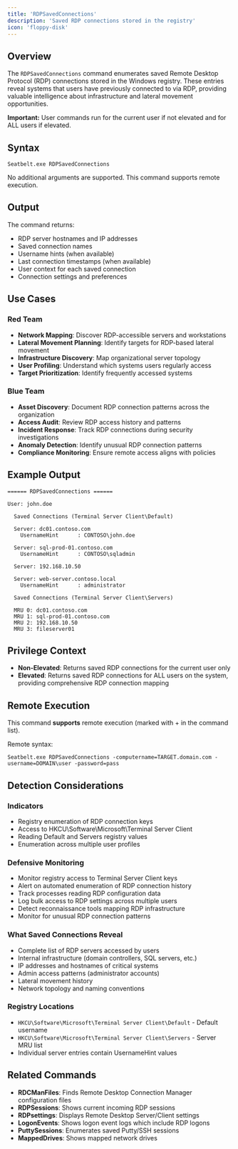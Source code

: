 ```yaml
---
title: 'RDPSavedConnections'
description: 'Saved RDP connections stored in the registry'
icon: 'floppy-disk'
---
```


## Overview

The `RDPSavedConnections` command enumerates saved Remote Desktop Protocol (RDP) connections stored in the Windows registry. These entries reveal systems that users have previously connected to via RDP, providing valuable intelligence about infrastructure and lateral movement opportunities.

**Important:** User commands run for the current user if not elevated and for ALL users if elevated.

## Syntax

```
Seatbelt.exe RDPSavedConnections
```

No additional arguments are supported. This command supports remote execution.

## Output

The command returns:
- RDP server hostnames and IP addresses
- Saved connection names
- Username hints (when available)
- Last connection timestamps (when available)
- User context for each saved connection
- Connection settings and preferences

## Use Cases

### Red Team
- **Network Mapping**: Discover RDP-accessible servers and workstations
- **Lateral Movement Planning**: Identify targets for RDP-based lateral movement
- **Infrastructure Discovery**: Map organizational server topology
- **User Profiling**: Understand which systems users regularly access
- **Target Prioritization**: Identify frequently accessed systems

### Blue Team
- **Asset Discovery**: Document RDP connection patterns across the organization
- **Access Audit**: Review RDP access history and patterns
- **Incident Response**: Track RDP connections during security investigations
- **Anomaly Detection**: Identify unusual RDP connection patterns
- **Compliance Monitoring**: Ensure remote access aligns with policies

## Example Output

```
====== RDPSavedConnections ======

User: john.doe

  Saved Connections (Terminal Server Client\Default)

  Server: dc01.contoso.com
    UsernameHint      : CONTOSO\john.doe

  Server: sql-prod-01.contoso.com
    UsernameHint      : CONTOSO\sqladmin

  Server: 192.168.10.50

  Server: web-server.contoso.local
    UsernameHint      : administrator

  Saved Connections (Terminal Server Client\Servers)

  MRU 0: dc01.contoso.com
  MRU 1: sql-prod-01.contoso.com
  MRU 2: 192.168.10.50
  MRU 3: fileserver01
```

## Privilege Context

- **Non-Elevated**: Returns saved RDP connections for the current user only
- **Elevated**: Returns saved RDP connections for ALL users on the system, providing comprehensive RDP connection mapping

## Remote Execution

This command **supports** remote execution (marked with + in the command list).

Remote syntax:
```
Seatbelt.exe RDPSavedConnections -computername=TARGET.domain.com -username=DOMAIN\user -password=pass
```

## Detection Considerations

### Indicators
- Registry enumeration of RDP connection keys
- Access to HKCU\Software\Microsoft\Terminal Server Client
- Reading Default and Servers registry values
- Enumeration across multiple user profiles

### Defensive Monitoring
- Monitor registry access to Terminal Server Client keys
- Alert on automated enumeration of RDP connection history
- Track processes reading RDP configuration data
- Log bulk access to RDP settings across multiple users
- Detect reconnaissance tools mapping RDP infrastructure
- Monitor for unusual RDP connection patterns

### What Saved Connections Reveal
- Complete list of RDP servers accessed by users
- Internal infrastructure (domain controllers, SQL servers, etc.)
- IP addresses and hostnames of critical systems
- Admin access patterns (administrator accounts)
- Lateral movement history
- Network topology and naming conventions

### Registry Locations
- `HKCU\Software\Microsoft\Terminal Server Client\Default` - Default username
- `HKCU\Software\Microsoft\Terminal Server Client\Servers` - Server MRU list
- Individual server entries contain UsernameHint values

## Related Commands

- **RDCManFiles**: Finds Remote Desktop Connection Manager configuration files
- **RDPSessions**: Shows current incoming RDP sessions
- **RDPsettings**: Displays Remote Desktop Server/Client settings
- **LogonEvents**: Shows logon event logs which include RDP logons
- **PuttySessions**: Enumerates saved Putty/SSH sessions
- **MappedDrives**: Shows mapped network drives
